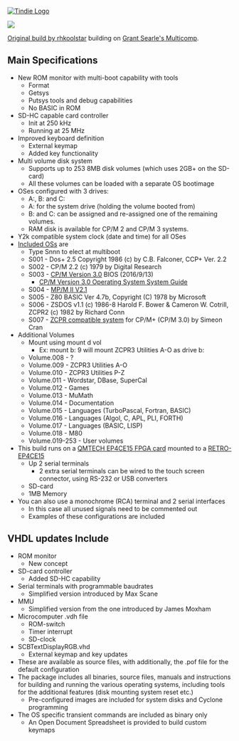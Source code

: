 <a href="https://www.tindie.com/products/land_boards/retrocomputer-fpga-card-pcb-only/" >
<img src="http://land-boards.com/tindie/tindie-larges-v2.png" alt="Tindie Logo">
</img></a> 

<img src="http://land-boards.com/blwiki/images/3/35/RETRO-EP4CE15-P958-720PX.jpg"></img>

[https://www.retrobrewcomputers.org/doku.php?id=builderpages:rhkoolstar:mc-2g-1024 Original build by rhkoolstar] building on  [http://searle.x10host.com/Multicomp/index.html Grant Searle's Multicomp].

== Main Specifications ==

* New ROM monitor with multi-boot capability with tools
** Format
** Getsys
** Putsys tools and debug capabilities
** No BASIC in ROM
* SD-HC capable card controller
** Init at 250 kHz
** Running at 25 MHz
* Improved keyboard definition
** External keymap
** Added key functionality
* Multi volume disk system
** Supports up to 253 8MB disk volumes (which uses 2GB+ on the SD-card)
** All these volumes can be loaded with a separate OS bootimage
* OSes configured with 3 drives: 
** A:, B: and C:
** A: for the system drive (holding the volume booted from)
** B: and C: can be assigned and re-assigned one of the remaining volumes. 
** RAM disk is available for CP/M 2 and CP/M 3 systems.
* Y2k compatible system clock (date and time) for all OSes
* [https://retrobrewcomputers.org/lib/exe/fetch.php?media=builderpages:rhkoolstar:mc-2g-1024.zip Included OSs] are
** Type Snnn to elect at multiboot
** S001 - Dos+ 2.5  Copyright 1986 (c) by C.B. Falconer, CCP+ Ver. 2.2
** S002 - CP/M 2.2 (c) 1979 by Digital Research
** S003 - [http://www.cpm.z80.de/manuals/cpm3-usr.pdf CP/M Version 3.0] BIOS (2016/9/13)
*** [http://www.cpm.z80.de/manuals/cpm3-sys.pdf CP/M Version 3.0 Operating System System Guide]
** S004 - [https://en.wikipedia.org/wiki/MP/M MP/M II V2.1]
** S005 - Z80 BASIC Ver 4.7b, Copyright (C) 1978 by Microsoft
** S006 - ZSDOS v1.1 (c) 1986-8 Harold F. Bower & Cameron W. Cotrill, ZCPR2 (c) 1982 by Richard Conn
** S007 - [https://en.wikipedia.org/wiki/CP/M#ZCPR ZCPR compatible system] for CP/M+ (CP/M 3.0) by Simeon Cran
* Additional Volumes
** Mount using mount d vol
*** Ex: mount b: 9 will mount ZCPR3 Utilities A-O as drive b:
** Volume.008 - ?
** Volume.009 - ZCPR3 Utilities A-O
** Volume.010 - ZCPR3 Utilities P-Z
** Volume.011 - Wordstar, DBase, SuperCal
** Volume.012 - Games
** Volume.013 - MuMath
** Volume.014 - Documentation
** Volume.015 - Languages (TurboPascal, Fortran, BASIC)
** Volume.016 - Languages (Algol, C, APL, PLI, FORTH)
** Volume.017 - Languages (BASIC, LISP)
** Volume.018 - M80
** Volume.019-253 - User volumes
* This build runs on a [https://www.aliexpress.com/item/32949281189.html?spm=a2g0o.productlist.0.0.23c6239dgIvRTF&algo_pvid=18ecb5a7-9379-4a8d-9987-d234c882a467&algo_expid=18ecb5a7-9379-4a8d-9987-d234c882a467-2&btsid=0b0a555c16163265169281511efa18&ws_ab_test=searchweb0_0,searchweb201602_,searchweb201603_ QMTECH EP4CE15 FPGA card] mounted to a [http://land-boards.com/blwiki/index.php?title=RETRO-EP4CE15 RETRO-EP4CE15]
** Up 2 serial terminals
*** 2 extra serial terminals can be wired to the touch screen connector, using RS-232 or USB converters
** SD-card
** 1MB Memory
* You can also use a monochrome (RCA) terminal and 2 serial interfaces
** In this case all unused signals need to be commented out
** Examples of these configurations are included

== VHDL updates Include ==

* ROM monitor
** New concept
* SD-card controller
** Added SD-HC capability
* Serial terminals with programmable baudrates 
** Simplified version introduced by Max Scane
* MMU
** Simplified version from the one introduced by James Moxham
* Microcomputer .vdh file
** ROM-switch
** Timer interrupt
** SD-clock
* SCBTextDisplayRGB.vhd
** External keymap and key updates
* These are available as source files, with additionally, the .pof file for the default configuration
* The package includes all binaries, source files, manuals and instructions for building and running the various operating systems, including tools for the additional features (disk mounting system reset etc.) 
** Pre-configured images are included for system disks and Cyclone programming
* The OS specific transient commands are included as binary only
** An Open Document Spreadsheet is provided to build custom keymaps
